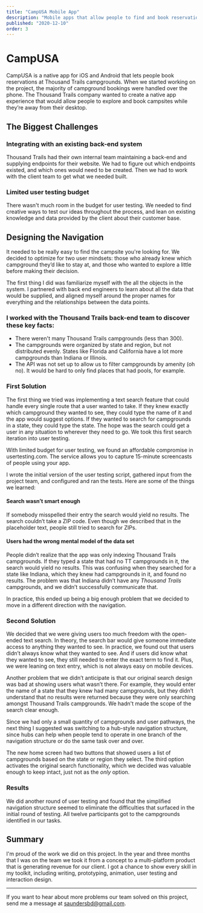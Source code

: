 ```yaml
---
title: "CampUSA Mobile App"
description: "Mobile apps that allow people to find and book reservations at RV campsites"
published: "2020-12-10"
order: 3
---
```


# CampUSA

<p className="large">
  CampUSA is a native app for iOS and Android that lets people book reservations
  at Thousand Trails campgrounds. When we started working on the project, the
  majority of campground bookings were handled over the phone. The Thousand
  Trails company wanted to create a native app experience that would allow
  people to explore and book campsites while they’re away from their desktop.
</p>

<PageNote
  title="Note"
  description="On this project I partnered with Maria Surawska, a talented visual designer based out of New York City. My role was to define the user experience and strategic direction, as well as facilitate testing. I provided wireframes, clickable prototypes, and designed and facilitated user interviews."
/>

<PostImage
  alt="Three screenshots of the CampUSA app"
  src="/images/projects/campusa/campusa-hero-dark.png"
  width={1600}
  height={924}
/>

## The Biggest Challenges

### Integrating with an existing back-end system

Thousand Trails had their own internal team maintaining a back-end and supplying endpoints for their website. We had to figure out which endpoints existed, and which ones would need to be created. Then we had to work with the client team to get what we needed built.

### Limited user testing budget

There wasn't much room in the budget for user testing. We needed to find creative ways to test our ideas throughout the process, and lean on existing knowledge and data provided by the client about their customer base.

## Designing the Navigation

It needed to be really easy to find the campsite you're looking for. We decided to optimize for two user mindsets: those who already knew which campground they’d like to stay at, and those who wanted to explore a little before making their decision.

The first thing I did was familiarize myself with the all the objects in the system. I partnered with back end engineers to learn about all the data that would be supplied, and aligned myself around the proper names for everything and the relationships between the data points.

### I worked with the Thousand Trails back-end team to discover these key facts:

- There weren't many Thousand Trails campgrounds (less than 300).
- The campgrounds were organized by state and region, but not distributed evenly. States like Florida and California have a lot more campgrounds than Indiana or Illinois.
- The API was not set up to allow us to filter campgrounds by amenity (oh no). It would be hard to only find places that had pools, for example.

### First Solution

The first thing we tried was implementing a text search feature that could handle every single route that a user wanted to take. If they knew exactly which campground they wanted to see, they could type the name of it and the app would suggest options. If they wanted to search for campgrounds in a state, they could type the state. The hope was the search could get a user in any situation to wherever they need to go. We took this first search iteration into user testing.

With limited budget for user testing, we found an affordable compromise in usertesting.com. The service allows you to capture 15-minute screencasts of people using your app.

I wrote the initial version of the user testing script, gathered input from the project team, and configured and ran the tests. Here are some of the things we learned:

#### Search wasn’t smart enough

If somebody misspelled their entry the search would yield no results. The search couldn’t take a ZIP code. Even though we described that in the placeholder text, people still tried to search for ZIPs.

#### Users had the wrong mental model of the data set

People didn’t realize that the app was only indexing Thousand Trails campgrounds. If they typed a state that had no TT campgrounds in it, the search would yield no results. This was confusing when they searched for a state like Indiana, which they knew had campgrounds in it, and found no results. The problem was that Indiana didn’t have any _Thousand Trails_ campgrounds, and we didn’t successfully communicate that.

In practice, this ended up being a big enough problem that we decided to move in a different direction with the navigation.

### Second Solution

We decided that we were giving users too much freedom with the open-ended text search. In theory, the search bar would give someone immediate access to anything they wanted to see. In practice, we found out that users didn’t always know what they wanted to see. And if users did know what they wanted to see, they still needed to enter the exact term to find it. Plus, we were leaning on text entry, which is not always easy on mobile devices.

Another problem that we didn’t anticipate is that our original search design was bad at showing users what wasn’t there. For example, they would enter the name of a state that they knew had many campgrounds, but they didn’t understand that no results were returned because they were only searching amongst Thousand Trails campgrounds. We hadn't made the scope of the search clear enough.

Since we had only a small quantity of campgrounds and user pathways, the next thing I suggested was switching to a hub-style navigation structure, since hubs can help when people tend to operate in one branch of the navigation structure or do the same task over and over.

The new home screen had two buttons that showed users a list of campgrounds based on the state or region they select. The third option activates the original search functionality, which we decided was valuable enough to keep intact, just not as the _only_ option.

<PostImage
  alt="The redesigned home screen showcasing a hub-style navigation that lets you search in three different ways"
  caption="The redesigned home screen showcasing a hub-style navigation that lets you search in three different ways"
  src="/images/projects/campusa/campusa-home-dark.png"
  width={1600}
  height={1170}
/>

### Results

We did another round of user testing and found that the simplified navigation structure seemed to eliminate the difficulties that surfaced in the initial round of testing. All twelve participants got to the campgrounds identified in our tasks.

## Summary

I'm proud of the work we did on this project. In the year and three months that I was on the team we took it from a concept to a multi-platform product that is generating revenue for our client. I got a chance to show every skill in my toolkit, including writing, prototyping, animation, user testing and interaction design.

---

If you want to hear about more problems our team solved on this project, send me a message at [saundersbd@gmail.com](mailto:saundersbd@gmail.com).
